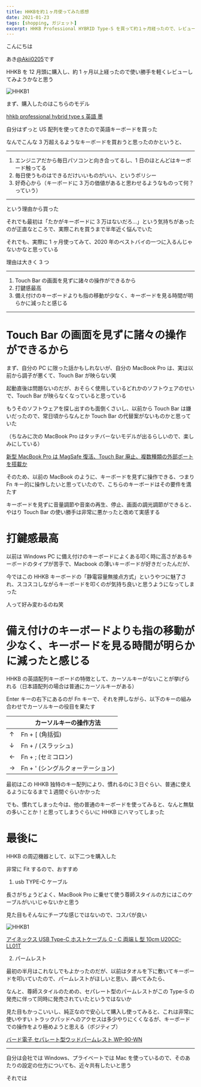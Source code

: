 ```yaml
---
title: HHKBを約１ヶ月使ってみた感想
date: 2021-01-23
tags: [shopping, ガジェット]
excerpt: HHKB Professional HYBRID Type-S を買って約１ヶ月経ったので、レビューしてみる
---
```


こんにちは

あき[@Akii0205](https://twitter.com/Akii0205)です

HHKB を 12 月頭に購入し、約 1 ヶ月以上経ったので使い勝手を軽くレビューしてみようかなと思う

![HHKB1](../../_assets/2021/hhkb-1month-review/hhkb1.jpeg)

まず、購入したのはこちらのモデル

[hhkb professional hybrid type s 英語 墨](https://shopping.yahoo.co.jp/search?first=1&ss_first=1&ts=1611392289&mcr=2d719458c78f3641416a15ac1b073439&tab_ex=commerce&sretry=1&area=13&astk=&aq=&oq=&p=hhkb+professional+hybrid+type+s+%E8%8B%B1%E8%AA%9E+%E5%A2%A8&sc_i=shp_pc_search_searchBox_2)

自分はずっと US 配列を使ってきたので英語キーボードを買った

なんでこんな 3 万超えるようなキーボードを買おうと思ったのかというと、

---

1. エンジニアだから毎日パソコンと向き合ってるし、1 日のほとんどはキーボード触ってる
2. 毎日使うものはできるだけいいものがいい、というポリシー
3. 好奇心から（キーボードに 3 万の価値があると思わせるようなものって何？っていう）

---

という理由から買った

それでも最初は「たかがキーボードに 3 万はないだろ…」という気持ちがあったのが正直なところで、実際これを買うまで半年近く悩んでいた

それでも、実際に 1 ヶ月使ってみて、2020 年のベストバイの一つに入るんじゃないかなと思っている

理由は大きく 3 つ

---

1. Touch Bar の画面を見ずに諸々の操作ができるから
2. 打鍵感最高
3. 備え付けのキーボードよりも指の移動が少なく、キーボードを見る時間が明らかに減ったと感じる

---

# Touch Bar の画面を見ずに諸々の操作ができるから

まず、自分の PC に限った話かもしれないが、自分の MacBook Pro は、実は以前から調子が悪くて、Touch Bar が映らない笑

起動直後は問題ないのだが、おそらく使用しているどれかのソフトウェアのせいで、Touch Bar が映らなくなっていると思っている

もうそのソフトウェアを探し出すのも面倒くさいし、以前から Touch Bar は嫌いだったので、常日頃からなんとか Touch Bar の代替案がないものかと思っていた

（ちなみに次の MacBook Pro はタッチバーないモデルが出るらしいので、楽しみにしている）

[新型 MacBook Pro は MagSafe 復活、Touch Bar 廃止、複数種類の外部ポートを搭載か](https://gori.me/macbookpro/132419)

そのため、以前の MacBook のように、キーボードを見ずに操作できる、つまり Fn キー的に操作したいと思っていたので、こちらのキーボードはその要件を満たす

キーボードを見ずに音量調節や音楽の再生、停止、画面の調光調節ができると、やはり Touch Bar の使い勝手は非常に悪かったと改めて実感する

# 打鍵感最高

以前は Windows PC に備え付けのキーボードによくある叩く時に高さがあるキーボードのタイプが苦手で、Macbook の薄いキーボードが好きだったんだが、

今ではこの HHKB キーボードの「静電容量無接点方式」というやつに魅了され、スコスコしながらキーボードを叩くのが気持ち良いと思うようになってしまった

人って好み変わるのね笑

# 備え付けのキーボードよりも指の移動が少なく、キーボードを見る時間が明らかに減ったと感じる

HHKB の英語配列キーボードの特徴として、カーソルキーがないことが挙げられる（日本語配列の場合は普通にカーソルキーがある）

Enter キーの右下にあるのが Fn キーで、それを押しながら、以下のキーの組み合わせでカーソルキーの役目を果たす

|     | カーソルキーの操作方法            |
| --- | --------------------------------- |
| ↑   | Fn + [ (角括弧)                   |
| ↓   | Fn + / (スラッシュ)               |
| ←   | Fn + ; (セミコロン)               |
| →   | Fn + ' (シングルクォーテーション) |

最初はこの HHKB 独特のキー配列により、慣れるのに３日ぐらい、普通に使えるようになるまで１週間ぐらいかかった

でも、慣れてしまった今は、他の普通のキーボードを使ってみると、なんと無駄の多いことか！と思ってしまうぐらいに HHKB にハマってしまった

# 最後に

HHKB の周辺機器として、以下二つを購入した

非常に Fit するので、おすすめ

1. usb TYPE-C ケーブル

長さがちょうどよく、MacBook Pro に乗せて使う尊師スタイルの方にはこのケーブルがいいじゃないかと思う

見た目もそんなにチープな感じではないので、コスパが良い

![HHKB1](../../_assets/2021/hhkb-1month-review/hhkb2.jpeg)

[アイネックス USB Type-C ホストケーブル C - C 両端 L 型 10cm U20CC-LL01T](https://www.amazon.co.jp/gp/product/B081QL9QF3/ref=ppx_yo_dt_b_asin_title_o05_s00?ie=UTF8&psc=1)

2. パームレスト

最初の半月はこれなしでもよかったのだが、以前はタオルを下に敷いてキーボードを叩いていたので、パームレストがほしいと思い、調べてみたら、

なんと、尊師スタイルのための、セパレート型のパームレストがこの Type-S の発売に伴って同時に発売されていたというではないか

見た目もかっこいいし、純正なので安心して購入し使ってみると、これは非常に使いやすい
トラックパッドへのアクセスは多少やりにくくなるが、キーボードでの操作をより極めようと思える（ポジティブ）

[バード電子 セパレート型ウッドパームレスト WP-90-WN](https://www.amazon.co.jp/gp/product/B08NPNX1GF/ref=ppx_yo_dt_b_asin_title_o00_s00?ie=UTF8&psc=1)

---

自分は会社では Windows、プライベートでは Mac を使っているので、そのあたりの設定の仕方についても、近々共有したいと思う

それでは

